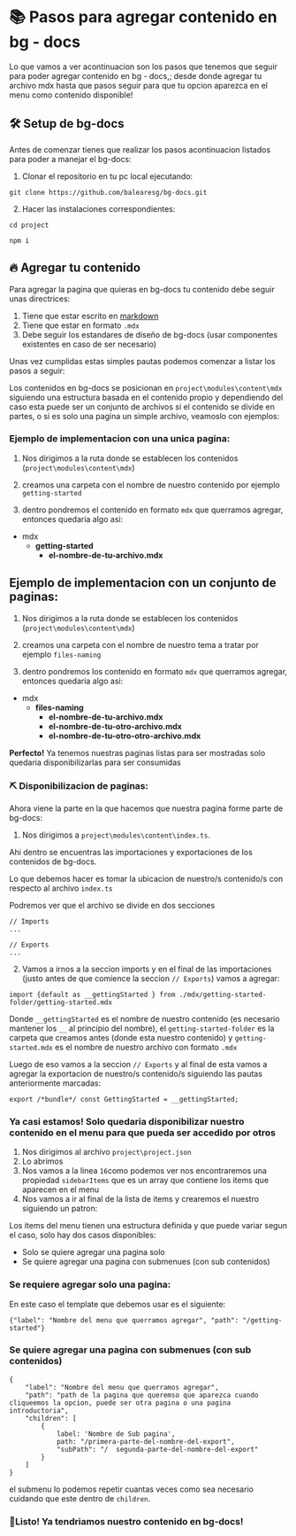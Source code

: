 # 📚 Pasos para agregar contenido en bg - docs

Lo que vamos a ver acontinuacion son los pasos que tenemos que seguir para poder agregar contenido en bg - docs,;
desde donde agregar tu archivo mdx hasta que pasos seguir para que tu opcion aparezca en el menu como contenido
disponible!

## 🛠 Setup de bg-docs

Antes de comenzar tienes que realizar los pasos acontinuacion listados para poder a manejar el bg-docs:

1. Clonar el repositorio en tu pc local ejecutando:

`git clone https://github.com/balearesg/bg-docs.git`

2. Hacer las instalaciones correspondientes:

`cd project`

`npm i`

## 🔥 Agregar tu contenido

Para agregar la pagina que quieras en bg-docs tu contenido debe seguir unas directrices:

1. Tiene que estar escrito en [markdown](https://dillinger.io/)
2. Tiene que estar en formato `.mdx`
3. Debe seguir los estandares de diseño de bg-docs (usar componentes existentes en caso de ser necesario)

Unas vez cumplidas estas simples pautas podemos comenzar a listar los pasos a seguir:

Los contenidos en bg-docs se posicionan en `project\modules\content\mdx` siguiendo una estructura basada en el contenido propio y dependiendo del caso esta puede ser un conjunto de archivos si el contenido se divide en partes, o si es solo una pagina un simple archivo, veamoslo con ejemplos:

### Ejemplo de implementacion con una unica pagina:

1. Nos dirigimos a la ruta donde se establecen los contenidos (`project\modules\content\mdx`)

2. creamos una carpeta con el nombre de nuestro contenido por ejemplo `getting-started`

3. dentro pondremos el contenido en formato `mdx` que querramos agregar, entonces quedaria algo asi:

-   mdx
    -   **getting-started**
        -   **el-nombre-de-tu-archivo.mdx**

## Ejemplo de implementacion con un conjunto de paginas:

1. Nos dirigimos a la ruta donde se establecen los contenidos (`project\modules\content\mdx`)

2. creamos una carpeta con el nombre de nuestro tema a tratar por ejemplo `files-naming`

3. dentro pondremos los contenido en formato `mdx` que querramos agregar, entonces quedaria algo asi:

-   mdx
    -   **files-naming**
        -   **el-nombre-de-tu-archivo.mdx**
        -   **el-nombre-de-tu-otro-archivo.mdx**
        -   **el-nombre-de-tu-otro-otro-archivo.mdx**

**Perfecto!** Ya tenemos nuestras paginas listas para ser mostradas solo quedaria disponibilizarlas para ser consumidas

### ⛏ Disponibilizacion de paginas:

Ahora viene la parte en la que hacemos que nuestra pagina forme parte de bg-docs:

1. Nos dirigimos a `project\modules\content\index.ts`.

Ahi dentro se encuentras las importaciones y exportaciones de los contenidos de bg-docs.

Lo que debemos hacer es tomar la ubicacion de nuestro/s contenido/s con respecto al archivo `index.ts`

Podremos ver que el archivo se divide en dos secciones

```
// Imports
...

// Exports
...
```

2. Vamos a irnos a la seccion imports y en el final de las importaciones (justo antes de que comience la seccion `// Exports`) vamos a agregar:

`import {default as __gettingStarted } from ./mdx/getting-started-folder/getting-started.mdx`

Donde `__gettingStarted` es el nombre de nuestro contenido (es necesario mantener los `__` al principio del nombre), el `getting-started-folder` es la carpeta que creamos antes (donde esta nuestro contenido) y `getting-started.mdx` es el nombre de nuestro archivo con formato `.mdx`

Luego de eso vamos a la seccion `// Exports` y al final de esta vamos a agregar la exportacion de nuestro/s contenido/s siguiendo las pautas anteriormente marcadas:

`export /*bundle*/ const GettingStarted = __gettingStarted;`

### Ya casi estamos! Solo quedaria disponibilizar nuestro contenido en el menu para que pueda ser accedido por otros

1. Nos dirigimos al archivo `project\project.json`
2. Lo abrimos
3. Nos vamos a la linea `16`como podemos ver nos encontraremos una propiedad `sidebarItems` que es un array que contiene los items que aparecen en el menu
4. Nos vamos a ir al final de la lista de items y crearemos el nuestro siguiendo un patron:

Los items del menu tienen una estructura definida y que puede variar segun el caso, solo hay dos casos disponibles:

-   Solo se quiere agregar una pagina solo
-   Se quiere agregar una pagina con submenues (con sub contenidos)

### Se requiere agregar solo una pagina:

En este caso el template que debemos usar es el siguiente:

```
{"label": "Nombre del menu que querramos agregar", "path": "/getting-started"}
```

### Se quiere agregar una pagina con submenues (con sub contenidos)

```
{
    "label": "Nombre del menu que querramos agregar",
    "path": "path de la pagina que queremso que aparezca cuando cliqueemos la opcion, puede ser otra pagina o una pagina introductoria",
    "children": [
        {
            label: 'Nombre de Sub pagina',
            path: "/primera-parte-del-nombre-del-export",
            "subPath": "/  segunda-parte-del-nombre-del-export"
        }
    ]
}
```

el submenu lo podemos repetir cuantas veces como sea necesario cuidando que este dentro de `children`.

### 🏅Listo! Ya tendriamos nuestro contenido en bg-docs!
